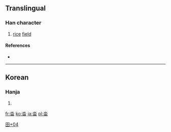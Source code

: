 ==Translingual==

===Han character===
{{Han char|rn=102|rad=田|as=04|sn=9|four=|canj=水田 (EW), X水田 (XEW)｜ids=⿱[[水]][[田]]}}

# [[rice]] [[field]]

====References====
* {{Han ref|kx=0760.341|dkj=|dj=1170.170|hdz=42533.061|uh=7553|ud=30035|bh=|bd=}}

----

==Korean==

===Hanja===
{{ko-hanja|hangeul=[[답]]|eumhun=논|rv=dap|mr=tap|y=tap}}

# {{defn|Korean|sort=田04}}

[[Category:Korean-only CJKV Characters|田+04]]

[[fr:畓]]
[[ko:畓]]
[[ja:畓]]
[[pl:畓]]